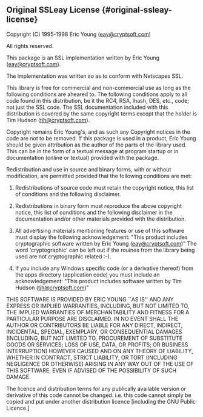 ## Original SSLeay License {#original-ssleay-license}

Copyright (C) 1995-1998 Eric Young (eay@cryptsoft.com)

All rights reserved.

This package is an SSL implementation written by Eric Young (eay@cryptsoft.com). 

The implementation was written so as to conform with Netscapes SSL.

This library is free for commercial and non-commercial use as long as the following conditions are aheared to. The following conditions apply to all code found in this distribution, be it the RC4, RSA, lhash, DES, etc., code; not just the SSL code. The SSL documentation included with this distribution is covered by the same copyright terms except that the holder is Tim Hudson (tjh@cryptsoft.com).

Copyright remains Eric Young's, and as such any Copyright notices in the code are not to be removed. If this package is used in a product, Eric Young should be given attribution as the author of the parts of the library used. This can be in the form of a textual message at program startup or in documentation (online or textual) provided with the package.

Redistribution and use in source and binary forms, with or without modification, are permitted provided that the following conditions are met:

1. Redistributions of source code must retain the copyright notice, this list of conditions and the following disclaimer.

2. Redistributions in binary form must reproduce the above copyright notice, this list of conditions and the following disclaimer in the documentation and/or other materials provided with the distribution.

3. All advertising materials mentioning features or use of this software must display the following acknowledgement: "This product includes cryptographic software written by Eric Young (eay@cryptsoft.com)" The word 'cryptographic' can be left out if the rouines from the library being used are not cryptographic related :-\).

4. If you include any Windows specific code (or a derivative thereof) from the apps directory (application code) you must include an acknowledgement: "This product includes software written by Tim Hudson (tjh@cryptsoft.com)"

THIS SOFTWARE IS PROVIDED BY ERIC YOUNG ``AS IS'' AND ANY EXPRESS OR IMPLIED WARRANTIES, INCLUDING, BUT NOT LIMITED TO, THE IMPLIED WARRANTIES OF MERCHANTABILITY AND FITNESS FOR A PARTICULAR PURPOSE ARE DISCLAIMED. IN NO EVENT SHALL THE AUTHOR OR CONTRIBUTORS BE LIABLE FOR ANY DIRECT, INDIRECT, INCIDENTAL, SPECIAL, EXEMPLARY, OR CONSEQUENTIAL DAMAGES (INCLUDING, BUT NOT LIMITED TO, PROCUREMENT OF SUBSTITUTE GOODS OR SERVICES; LOSS OF USE, DATA, OR PROFITS; OR BUSINESS INTERRUPTION) HOWEVER CAUSED AND ON ANY THEORY OF LIABILITY, WHETHER IN CONTRACT, STRICT LIABILITY, OR TORT (INCLUDING NEGLIGENCE OR OTHERWISE) ARISING IN ANY WAY OUT OF THE USE OF THIS SOFTWARE, EVEN IF ADVISED OF THE POSSIBILITY OF SUCH DAMAGE.

The licence and distribution terms for any publically available version or derivative of this code cannot be changed. i.e. this code cannot simply be copied and put under another distribution licence [including the GNU Public Licence.]
